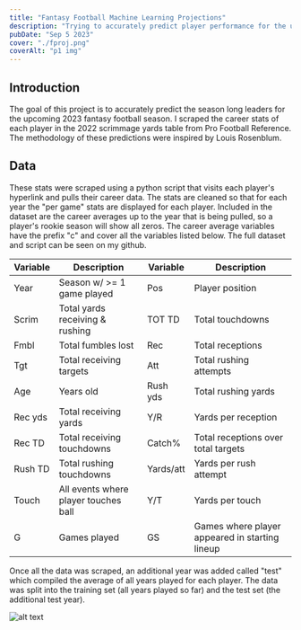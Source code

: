 ```yaml
---
title: "Fantasy Football Machine Learning Projections"
description: "Trying to accurately predict player performance for the upcoming season"
pubDate: "Sep 5 2023"
cover: "./fproj.png"
coverAlt: "p1 img"
---
```



## Introduction

The goal of this project is to accurately predict the season long leaders for the upcoming
2023 fantasy football season. I scraped the career stats of each player in the 2022 scrimmage 
yards table from Pro Football Reference. The methodology of these predictions were inspired by
Louis Rosenblum. 

## Data

These stats were scraped using a python script that visits each player's hyperlink and pulls their
career data. The stats are cleaned so that for each year the "per game" stats are displayed for
each player. Included in the dataset are the career averages up to the year that is being pulled,
so a player's rookie season will show all zeros. The career average variables have the prefix "c"
and cover all the variables listed below. The full dataset and script can be seen on my github.

| Variable | Description | Variable | Description |
| --- | --- | --- | --- |
| Year | Season w/ >= 1 game played | Pos | Player position |
| Scrim | Total yards receiving & rushing | TOT TD | Total touchdowns |
| Fmbl | Total fumbles lost | Rec | Total receptions |
| Tgt | Total receiving targets | Att | Total rushing attempts |
| Age | Years old | Rush yds | Total rushing yards |
| Rec yds | Total receiving yards | Y/R | Yards per reception |
| Rec TD | Total receiving touchdowns | Catch% | Total receptions over total targets |
| Rush TD | Total rushing touchdowns | Yards/att | Yards per rush attempt |
| Touch | All events where player touches ball | Y/T | Yards per touch |
| G | Games played | GS | Games where player appeared in starting lineup |

Once all the data was scraped, an additional year was added called "test" which compiled the average
of all years played for each player. The data was split into the training set (all years played so far)
and the test set (the additional test year).

![alt text](./fproj.png)